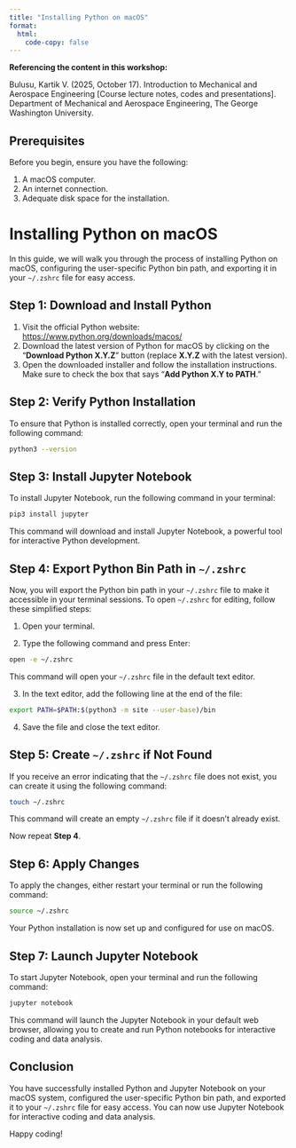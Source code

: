 ```yaml
---
title: "Installing Python on macOS"
format:
  html:
    code-copy: false
---
```

<html>
<head>
    <style>
        body {
            -webkit-user-select: none; /* Safari */
            -moz-user-select: none; /* Firefox */
            -ms-user-select: none; /* IE10+/Edge */
            user-select: none; /* Standard */
        }
    </style>
</head>
<body>

:::{.callout-important}
**Referencing the content in this workshop:**

Bulusu, Kartik V. (2025, October 17). Introduction to Mechanical and Aerospace Engineering [Course lecture notes, codes and presentations]. Department of Mechanical and Aerospace Engineering, The George Washington University.
:::

## Prerequisites

Before you begin, ensure you have the following:

1. A macOS computer.
2. An internet connection.
3. Adequate disk space for the installation.

# Installing Python on macOS

In this guide, we will walk you through the process of installing Python on macOS, configuring the user-specific Python bin path, and exporting it in your `~/.zshrc` file for easy access.

## Step 1: Download and Install Python

1. Visit the official Python website: [https://www.python.org/downloads/macos/](https://www.python.org/downloads/macos/)
2. Download the latest version of Python for macOS by clicking on the "**Download Python X.Y.Z**" button (replace **X.Y.Z** with the latest version).
3. Open the downloaded installer and follow the installation instructions. Make sure to check the box that says "**Add Python X.Y to PATH**."

## Step 2: Verify Python Installation

To ensure that Python is installed correctly, open your terminal and run the following command:

```bash
python3 --version
```
## Step 3: Install Jupyter Notebook
To install Jupyter Notebook, run the following command in your terminal:
```bash
pip3 install jupyter
```
This command will download and install Jupyter Notebook, a powerful tool for interactive Python development.

## Step 4: Export Python Bin Path in `~/.zshrc`
Now, you will export the Python bin path in your `~/.zshrc` file to make it accessible in your terminal sessions. To open `~/.zshrc` for editing, follow these simplified steps:

1. Open your terminal.

2. Type the following command and press Enter:
```bash
open -e ~/.zshrc
```
This command will open your `~/.zshrc` file in the default text editor.

3. In the text editor, add the following line at the end of the file:
```bash
export PATH=$PATH:$(python3 -m site --user-base)/bin
```
4. Save the file and close the text editor.

## Step 5: Create `~/.zshrc` if Not Found
If you receive an error indicating that the `~/.zshrc` file does not exist, you can create it using the following command:

```bash
touch ~/.zshrc
```
This command will create an empty `~/.zshrc` file if it doesn't already exist.

Now repeat **Step 4**.

## Step 6: Apply Changes
To apply the changes, either restart your terminal or run the following command:

```bash
source ~/.zshrc
```
Your Python installation is now set up and configured for use on macOS.

## Step 7: Launch Jupyter Notebook
To start Jupyter Notebook, open your terminal and run the following command:
```bash
jupyter notebook
```
This command will launch the Jupyter Notebook in your default web browser, allowing you to create and run Python notebooks for interactive coding and data analysis.


## Conclusion
You have successfully installed Python and Jupyter Notebook on your macOS system, configured the user-specific Python bin path, and exported it to your `~/.zshrc` file for easy access. You can now use Jupyter Notebook for interactive coding and data analysis.

Happy coding!

<!-- <br><br>
<footer>
  <p><small><small><small><small>This is a Quarto website. To learn more about Quarto websites visit <https://quarto.org/docs/websites>.<br>
  Author: Kartik Bulusu<br>
  Contact: <a href="mailto:bulusu@gwu.edu">bulusu</a><br>
  &copy; 2025 All rights reserved</small></small></small></small></p>
</footer> -->